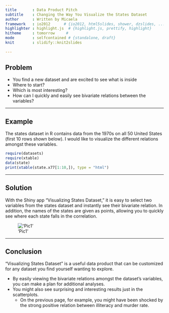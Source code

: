 ```yaml
---
title       : Data Product Pitch
subtitle    : Changing the Way You Visualize the States Dataset
author      : Written by Micaela
framework   : io2012      # {io2012, html5slides, shower, dzslides, ...}
highlighter : highlight.js  # {highlight.js, prettify, highlight}
hitheme     : tomorrow     # 
mode        : selfcontained # {standalone, draft}
knit        : slidify::knit2slides
    
---  
```



<style> .title-slide {
       background-color: #6C2DC7; 
           } </style>
           
<style> .title-slide hgroup > h1, 
.title-slide hgroup > h2 {
  color: #000000;  /* ; #EF5150*/
} </style>

<!-- Limit image width and height -->
<style type='text/css'>
img {
    max-height: 500px;
    max-width: 964px;
}
</style>

<!-- Center image on slide -->
<script src="http://ajax.aspnetcdn.com/ajax/jQuery/jquery-1.7.min.js"></script>
<script type='text/javascript'>
$(function() {
    $("p:has(img)").addClass('centered');
});
</script>



## Problem

- You find a new dataset and are excited to see what is inside
- Where to start?
- Which is most interesting?
- How can I quickly and easily see bivariate relations between the variables?

--- 

## Example

The states dataset in R contains data from the 1970s on all 50 United States (first 10 rows shown below).  I would like to visualize the different relations amongst these variables.   
```r
require(datasets)
require(xtable)
data(state)
print(xtable(state.x77[1:10,]), type = "html")
```

--- 


## Solution
With the Shiny app "Visualizing States Dataset," it is easy to select two variables from the states dataset and instantly see their bivariate relation.  In addition, the names of the states are given as points, allowing you to quickly see where each state falls in the correlation.

!['Pic1'](assets/img/ScreenShot1.png)

---


## Conclusion
"Visualizing States Dataset" is a useful data product that can be customized for any dataset you find yourself wanting to explore.

- By easily viewing the bivariate relations amongst the dataset's variables, you can make a plan for additional analyses.
- You might also see surprising and interesting results just in the scatterplots.  
  - On the previous page, for example, you might have been shocked by the strong positive relation between illiteracy and murder rate.



